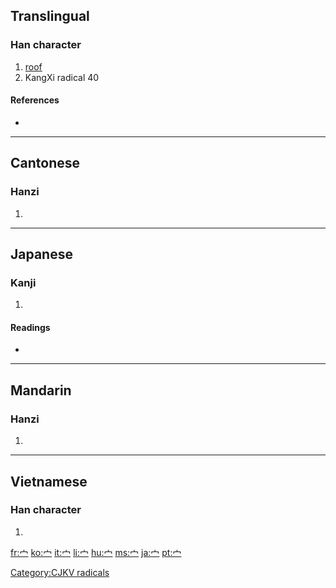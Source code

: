 ==Translingual==
{{Han stroke|[[Image:宀-order.gif]]}}

===Han character===
{{Han char|rn=40|rad=宀|as=00|sn=3|four=|canj=戈月 (IB), X戈月 (XIB)}}

# [[roof]]
# KangXi radical 40

====References====
* {{Han ref|kx=0281.110|dkj=07054|dj=0551.110|hdz=20909.130|uh=5B80|ud=23424}}

----

==Cantonese==

===Hanzi===
{{yue-hanzi|jyut=[[min4]]|y=[[min4]]}}

# {{defn|Cantonese|sort=宀00}}

----

==Japanese==

===Kanji===
{{ja-kanji|grade=9|rs=宀00宀}}

# {{defn|Japanese}}

====Readings====
* {{ja-readings|on=[[べん]] (ben), [[めん]] (men)|kun=[[やね]] (yane), [[いえ]] (ie)}}

----

==Mandarin==

===Hanzi===
{{cmn-hanzi|pin=[[mián]] ([[mian2]])|wg=mien<sup>2</sup>}}

# {{defn|Mandarin|sort=宀00}}

----

==Vietnamese==

===Han character===
{{vi-hantu|[[miên]]|rs=宀00}}

# {{defn|Vietnamese|sort=宀00}}

[[Category:CJKV radicals]]

[[fr:宀]]
[[ko:宀]]
[[it:宀]]
[[li:宀]]
[[hu:宀]]
[[ms:宀]]
[[ja:宀]]
[[pt:宀]]